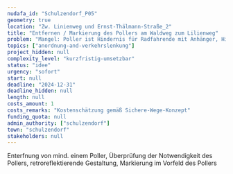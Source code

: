 ```yaml
---
nudafa_id: "Schulzendorf_P05"
geometry: true
location: "Zw. Linienweg und Ernst-Thälmann-Straße_2"
title: "Entfernen / Markierung des Pollers am Waldweg zum Lilienweg"
problem: "Mangel: Poller ist Hindernis für Radfahrende mit Anhänger, Hindernis für mobilitätseingeschränkte Personen"
topics: ["anordnung-and-verkehrslenkung"]
project_hidden: null
complexity_level: "kurzfristig-umsetzbar"
status: "idee"
urgency: "sofort"
start: null
deadline: "2024-12-31"
deadline_hidden: null
length: null
costs_amount: 1
costs_remarks: "Kostenschätzung gemäß Sichere-Wege-Konzept"
funding_quota: null
admin_authority: ["schulzendorf"]
town: "schulzendorf"
stakeholders: null
---
```

Enterfnung von mind. einem Poller, Überprüfung der Notwendigkeit des Pollers, retroreflektierende Gestaltung, Markierung im Vorfeld des Pollers
